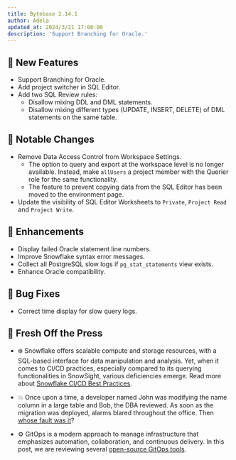 ```yaml
---
title: Bytebase 2.14.1
author: Adela
updated_at: 2024/3/21 17:00:00
description: 'Support Branching for Oracle.'
---
```


## 🚀 New Features

- Support Branching for Oracle.
- Add project switcher in SQL Editor.
- Add two SQL Review rules:
  - Disallow mixing DDL and DML statements.
  - Disallow mixing different types (UPDATE, INSERT, DELETE) of DML statements on the same table.

## 🔔 Notable Changes

- Remove Data Access Control from Workspace Settings.
  - The option to query and export at the workspace level is no longer available. Instead, make `allUsers` a project member with the Querier role for the same functionality.
  - The feature to prevent copying data from the SQL Editor has been moved to the environment page.
- Update the visibility of SQL Editor Worksheets to `Private`, `Project Read` and `Project Write`.

## 🎄 Enhancements

- Display failed Oracle statement line numbers.
- Improve Snowflake syntax error messages.
- Collect all PostgreSQL slow logs if `pg_stat_statements` view exists.
- Enhance Oracle compatibility.

## 🐞 Bug Fixes

- Correct time display for slow query logs.

## 📰 Fresh Off the Press

- ❄️ Snowflake offers scalable compute and storage resources, with a SQL-based interface for data manipulation and analysis. Yet, when it comes to CI/CD practices, especially compared to its querying functionalities in SnowSight, various deficiencies emerge. Read more about [Snowflake CI/CD Best Practices](https://www.bytebase.com/blog/snowflake-ci-cd-devops/).

- 💥 Once upon a time, a developer named John was modifying the name column in a large table and Bob, the DBA reviewed. As soon as the migration was deployed, alarms blared throughout the office. Then [whose fault was it](https://www.bytebase.com/blog/fault-in-schema-migration-outage/)?

- ⚙️ GitOps is a modern approach to manage infrastructure that emphasizes automation, collaboration, and continuous delivery. In this post, we are reviewing several [open-source GitOps tools](https://www.bytebase.com/blog/top-open-source-gitops-tools/).

<InstallUpgrade />
